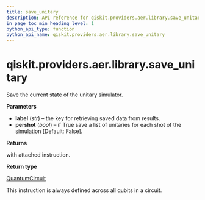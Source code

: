 ```yaml
---
title: save_unitary
description: API reference for qiskit.providers.aer.library.save_unitary
in_page_toc_min_heading_level: 1
python_api_type: function
python_api_name: qiskit.providers.aer.library.save_unitary
---
```


# qiskit.providers.aer.library.save\_unitary

<Function id="qiskit.providers.aer.library.save_unitary" name="save_unitary" isDedicatedPage={true} github="https://github.com/qiskit/qiskit-aer/tree/stable/0.8/qiskit/providers/aer/library/save_instructions/save_unitary.py" signature="save_unitary(self, label='unitary', pershot=False)">
  Save the current state of the unitary simulator.

  **Parameters**

  *   **label** (*str*) – the key for retrieving saved data from results.
  *   **pershot** (*bool*) – if True save a list of unitaries for each shot of the simulation \[Default: False].

  **Returns**

  with attached instruction.

  **Return type**

  [QuantumCircuit](qiskit.circuit.QuantumCircuit "qiskit.circuit.QuantumCircuit")

  <Admonition title="Note" type="note">
    This instruction is always defined across all qubits in a circuit.
  </Admonition>
</Function>

